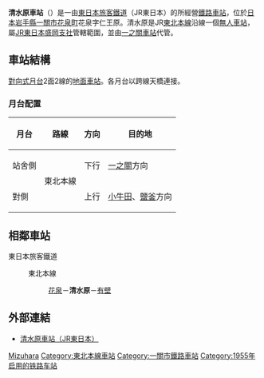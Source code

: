{{NoteTA|1 = zh:清水原車站; zh-cn:清水原站; zh-tw:清水原車站; zh-hk:清水原站; }}
{{日本車站資訊
|公司色 = green
|文字色 =
|站名 = 清水原站
|圖片 = Shimizuhara-Sta01.JPG<!--この画像よりも分かりやすい画像をお持ちの方は差し替えても結構です。!-->
|pxl =
|圖片說明 = 站舍
|日文原名 = 清水原
|平假名 = しみずはら
|羅馬拼音 = Shimizuhara
|電報略號 = ツラ
|所屬公司 = [[東日本旅客鐵道|東日本旅客鐵道]]（JR東日本）
|所在地 = [[岩手縣|岩手縣]][[一關市|一關市]]花泉町花泉字仁王原46-9
|啟用年月日 = 1955年（[[昭和|昭和]]30年）7月1日
|車站構造 = [[地面車站|地面車站]]
|月台配置 = 2面2線
|乘客人數 =
|上下車人次 =
|統計年度 =
|所屬路線 = {{Color|mediumseagreen|■}}[[東北本線|東北本線]]
|前一站 = [[花泉站|花泉]]
|前一站距離 = 3.2
|後一站距離 = 3.4
|後一站 = [[有壁站|有壁]]
|距離 = 434.4
|起點站 = [[東京站|東京]]
|備註 = [[無人站|無人站]]（設有乘車站證明書發行機）
}}
'''清水原車站'''（{{jpn|j=清水原駅|hg=しみずはらえき|rm=Shimizuhara eki|f=y}}）是一由[[東日本旅客鐵道|東日本旅客鐵道]]（JR東日本）的所經營[[鐵路車站|鐵路車站]]，位於[[日本|日本]][[岩手縣|岩手縣]][[一關市|一關市]][[花泉町|花泉町]]花泉字仁王原。清水原是JR[[東北本線|東北本線]]沿線一個[[無人車站|無人車站]]，屬[[東日本旅客鐵道盛岡支社|JR東日本盛岡支社]]管轄範圍，並由[[一之關車站|一之關車站]]代管。

== 車站結構 ==
[[對向式月台|對向式月台]]2面2線的[[地面車站|地面車站]]。各月台以跨線天橋連接。
=== 月台配置 ===
{| rules="rows" class="wikitable"
!月台!!路線!!方向!!目的地
|-
!站舍側
|rowspan=2|{{Color|mediumseagreen|■}}東北本線
| style="text-align:center" | 下行
|[[一之關站|一之關]]方向
|-
!對側
| style="text-align:center" | 上行
|[[小牛田站|小牛田]]、[[鹽釜站|鹽釜]]方向
|}
== 相鄰車站 ==
; 東日本旅客鐵道
: {{Color|mediumseagreen|■}}東北本線
:: [[花泉站|花泉]]－'''清水原'''－[[有壁站|有壁]]

== 外部連結 ==
* {{ja}}[http://www.jreast.co.jp/estation/station/info.aspx?StationCd=812 清水原車站（JR東日本）] {{Wayback|url=http://www.jreast.co.jp/estation/station/info.aspx?StationCd=812 |date=20170819061544 }}

{{東北本線}}

{{japan-rail-stub}}

{{DEFAULTSORT:Shimizuhara}}

[[Category:日本鐵路車站_Shi|Mizuhara]]
[[Category:東北本線車站|Category:東北本線車站]]
[[Category:一關市鐵路車站|Category:一關市鐵路車站]]
[[Category:1955年启用的铁路车站|Category:1955年启用的铁路车站]]